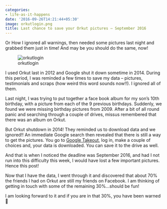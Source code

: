 ```yaml
---
categories:
- life-as-it-happens
date: '2016-09-26T14:21:44+05:30'
image: orkutlogin.png
title: Last chance to save your Orkut pictures – September 2016
---
```


Or How I ignored all warnings, then needed some pictures last night and grabbed them just in time! And may be you should do the same, now!

 ![orkutlogin](orkutlogin.png)

 I used Orkut last in 2012 and Google shut it down sometime in 2014\. During this period, I was reminded a few times to save my data – pictures, testimonials and scraps (how weird this word sounds now!!). I ignored all of them.

 Last night, I was trying to put together a face book album for my son’s 10th birthday, with a picture from each of the 9 previous birthdays. Suddenly, we found we were missing birthday pictures from 2009\. After a bit of all round panic and searching through a couple of drives, missus remembered that there was an album on Orkut.

 But Orkut shutdown in 2014! They reminded us to download data and we ignored!! An immediate Google search then revealed that there is still a way to get the pictures. You go to [Google Takeout](https://takeout.google.com/settings/takeout/custom/orkut), log in, make a couple of choices and, your data is downloaded. You can save it to the drive as well.

 And that is when I noticed the deadline was September 2016, and had I not run into this difficulty this week, I would have lost a few important pictures. Hence this post!

 Now that I have the data, I went through it and discovered that about 70% the friends I had on Orkut are still my friends on Facebook. I am thinking of getting in touch with some of the remaining 30%…should be fun!

 I am looking forward to it and if you are in that 30%, you have been warned 🙂

<!--
post-572
https://venugvgk.wordpress.com/2016/09/26/last-chance-to-save-your-orkut-pictures-september-2016/
-->
